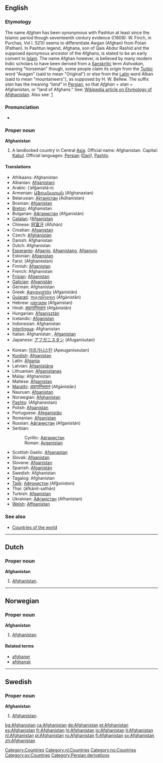 {{wikipedia}}
==English==

===Etymology===
The name ''Afghan'' has been synonymous with Pashtun at least since the Islamic period though seventeenth century  evidence ((1609): W. Finch, in Purchas, Vol I. 521)) seems to differentiate Awgan (Afghan) from Potan (Pathan). In Pashtun legend, Afghana, son of Qais Abdur Rashid and the supposed eponymous ancestor of the Afghans, is stated to be an early convert to [[Islam]]. The name Afghan however, is believed by many modern Indic scholars to have been derived from a [[Sanskrit]]ic term ''Ashvakan'', meaning "horseman" though, some people claim its origin from the [[Turk |Turkic]] word "Avagan" (said to mean "Original") or else from  the [[Latin]] word Alban (said to mean "mountaineers"), as supposed by H. W. Bellew. The suffix ''stan'' has the meaning ''"land"'' in [[Persian]], so that ''Afghan + stan'' = Afghanistan, or "land of Afghans." 
See: [[w:List of country name etymologies|Wikipedia article on Etymology of Afghanistan]]. Also see: [http://en.wikipedia.org/wiki/Afghanistan#Origin_and_history_of_the_name]

===Pronunciation===
*{{IPA|/æfˈgænɪˌstæn/}}

===Proper noun===
'''Afghanistan'''
# A landlocked country in Central [[Asia]]. Official name: Afghanistan. Capital: [[Kabul]]. Official languages: [[Persian]] ([[Dari]]), [[Pashto]].

====Translations====
{{top}}
*Afrikaans: Afghanistan
*Albanian: [[Afganistani]]
*Arabic: {{ARchar|[[أفغانستان]]}} (’afğanistá:n)
*Armenian: [[Աֆղանստան ]] (Afghanastan)
*Belarusian: [[Аўганістан]] (Aŭhanistan) {{m}}
*Bosnian: [[Afganistan]] {{m}}
*[[Breton]]: Afghanistan
*Bulgarian: [[Афганистан]] (Afganistán) {{m}}
*[[Catalan]]: l’[[Afganistan]] {{m}}
*Chinese: [[阿富汗]] (Āfùhàn)
*Croatian: [[Afganistan]] {{m}}
*Czech: [[Afghánistán]] {{m}}
*Danish: Afghanistan
*Dutch: Afghanistan
*[[Esperanto]]: [[Afganio]], [[Afganistano]], [[Afganujo]]
*Estonian: [[Afganistan]]
*Farsi: {{FAchar|[[افغانستان]]}} (Afghanestan)
*Finnish: [[Afganistan]]
*French: Afghanistan {{m}}
*[[Frisian]]: [[Afganistan]]
*[[Galician]]: [[Afganistán]] {{m}}
*German: Afghanistan {{n}}
*Greek: [[Αφγανιστάν]] (Afganistán) {{n}}
*[[Gujarati]]: [[અફગાનિસ્તાન]] (Afgānistān)
*Hebrew: [[אפגניסטן]] (Afganistan)
*Hindi: [[अफ़गानिस्तान]] (Afgānistān)
*Hungarian: [[Afganisztán]]
*Icelandic: [[Afganistan]]
*Indonesian: Afghanistan
*[[Interlingua]]: Afghanistan
*Italian: Afghanistan {{m}}, [[Afganistan]] {{m}}
*Japanese: [[アフガニスタン]] (Afuganisutan)
{{mid}}
*Korean: [[아프가니스탄]] (Apeuganiseutan)
*[[Kurdish]]: [[Afganistan]]
*Latin: [[Afgania]] {{f}}
*Latvian: [[Afganistāna]]
*Lithuanian: [[Afganistanas]]
*Malay: Afghanistan
*Maltese: [[Afganistan]]
*[[Marathi]]: [[अफ़गानिस्तान]] (Afgānistān)
*Nauruan: [[Afganistan]]
*Norwegian: [[#Norwegian|Afghanistan]]
*[[Pashto]]: {{FAchar|[[افغانستان]]}} (Afghanestan)
*Polish: [[Afganistan]] {{m}}
*Portuguese: [[Afeganistão]] {{m}}
*Romanian: [[Afganistan]] {{n}}
*Russian: [[Афганистан]] (Afganistán) {{m}}
*Serbian:
*:Cyrillic: [[Авганистан]] {{m}}
*:Roman: [[Avganistan]] {{m}}
*Scottish Gaelic: [[Afganastan]]
*Slovak: [[Afganistan]]
*Slovene: [[Afganistan]]
*Spanish: [[Afganistán]] {{m}}
*Swedish: Afghanistan
*Tagalog: Afghanistan
*[[Tajik]]: [[Афғонистон]] (Afğoniston)
*Thai: {{THchar|[[อาฟกานิสถาน]]}} (āfkānit-sathān)
*Turkish: [[Afganistan]]
*Ukrainian: [[Афганістан]] (Afhanistan)
*[[Welsh]]: [[Affganistan]]
{{bottom}}

===See also===
*[[Countries of the world]]

----
==Dutch==
===Proper noun===
'''Afghanistan'''
# [[#English|Afghanistan]].

----
==Norwegian==
===Proper noun===
'''Afghanistan'''
# [[#English|Afghanistan]].

====Related terms====
*[[afghaner]]
*[[afghansk]]

----
==Swedish==
===Proper noun===
'''Afghanistan'''
# [[#English|Afghanistan]].

[[Category:Countries]]
[[Category:nl:Countries]]
[[Category:no:Countries]]
[[Category:sv:Countries]]
[[Category:Persian derivations]]

[[bg:Afghanistan]]
[[ca:Afghanistan]]
[[de:Afghanistan]]
[[et:Afghanistan]]
[[es:Afghanistan]]
[[fr:Afghanistan]]
[[hi:Afghanistan]]
[[io:Afghanistan]]
[[it:Afghanistan]]
[[nl:Afghanistan]]
[[pl:Afghanistan]]
[[ro:Afghanistan]]
[[fi:Afghanistan]]
[[sv:Afghanistan]]
[[zh:Afghanistan]]
